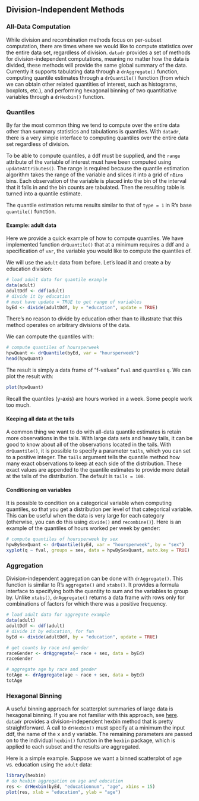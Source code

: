 ## Division-Independent Methods ##

### All-Data Computation ###

While division and recombination methods focus on per-subset computation, there are times where we would like to compute statistics over the entire data set, regardless of division.  `datadr` provides a set of methods for division-independent computations, meaning no matter how the data is divided, these methods will provide the same global summary of the data.  Currently it supports tabulating data through a `drAggregate()` function, computing quantile estimates through a `drQuantile()` function (from which we can obtain other related quantities of interest, such as histograms, boxplots, etc.), and performing hexagonal binning of two quantitiative variables through a `drHexbin()` function.

### Quantiles ###

By far the most common thing we tend to compute over the entire data other than summary statistics and tabulations is quantiles.  With `datadr`, there is a very simple interface to computing quantiles over the entire data set regardless of division.

To be able to compute quantiles, a ddf must be supplied, and the `range` attribute of the variable of interest must have been computed using `updateAttributes()`.  The range is required because the quantile estimation algorithm takes the range of the variable and slices it into a grid of `nBins` bins.  Each observation of the variable is placed into the bin of the interval that it falls in and the bin counts are tabulated.  Then the resulting table is turned into a quantile estimate.

The quantile estimation returns results similar to that of `type = 1` in R's base `quantile()` function.

#### Example: adult data

Here we provide a quick example of how to compute quantiles.  We have implemented function `drQuantile()` that at a minimum requires a ddf and a specification of `var`, the variable you would like to compute the quantiles of.

We will use the `adult` data from before.  Let's load it and create a by education division:

```r
# load adult data for quantile example
data(adult)
adultDdf <- ddf(adult)
# divide it by education
# must have update = TRUE to get range of variables
byEd <- divide(adultDdf, by = "education", update = TRUE)
```

There's no reason to divide by education other than to illustrate that this method operates on arbitrary divisions of the data.

We can compute the quantiles with:

```r
# compute quantiles of hoursperweek
hpwQuant <- drQuantile(byEd, var = "hoursperweek")
head(hpwQuant)
```

The result is simply a data frame of "f-values" `fval` and quantiles `q`.  We can plot the result with:

```r
plot(hpwQuant)
```

Recall the quantiles (y-axis) are hours worked in a week.  Some people work too much.

#### Keeping all data at the tails

A common thing we want to do with all-data quantile estimates is retain more observations in the tails.  With large data sets and heavy tails, it can be good to know about all of the observations located in the tails.  With `drQuantile()`, it is possible to specify a parameter `tails`, which you can set to a positive integer.  The `tails` argument tells the quantile method how many exact observations to keep at each side of the distribution.  These exact values are appended to the quantile estimates to provide more detail at the tails of the distribution.  The default is `tails = 100`.

#### Conditioning on variables

It is possible to condition on a categorical variable when computing quantiles, so that you get a distribution per level of that categorical variable.  This can be useful when the data is very large for each category (otherwise, you can do this using `divide()` and `recombine()`).  Here is an example of the quantiles of hours worked per week by gender:

```r
# compute quantiles of hoursperweek by sex
hpwBySexQuant <- drQuantile(byEd, var = "hoursperweek", by = "sex")
xyplot(q ~ fval, groups = sex, data = hpwBySexQuant, auto.key = TRUE)
```

### Aggregation ###

Division-independent aggregation can be done with `drAggregate()`.  This function is similar to R's `aggregate()` and `xtabs()`.  It provides a formula interface to specifying both the quantity to sum and the variables to group by.  Unlike `xtabs()`, `drAggregate()` returns a data frame with rows only for combinations of factors for which there was a positive frequency.

```r
# load adult data for aggregate example
data(adult)
adultDdf <- ddf(adult)
# divide it by education, for fun
byEd <- divide(adultDdf, by = "education", update = TRUE)

# get counts by race and gender
raceGender <- drAggregate(~ race + sex, data = byEd)
raceGender

# aggregate age by race and gender
totAge <- drAggregate(age ~ race + sex, data = byEd)
totAge
```

### Hexagonal Binning ###

A useful binning approach for scatterplot summaries of large data is hexagonal binning.  If you are not familiar with this approach, see [here](http://cran.r-project.org/web/packages/hexbin/vignettes/hexagon_binning.pdf).  `datadr` provides a division-independent hexbin method that is pretty straightforward.  A call to `drHexbin()` must specify at a minimum the input ddf, the name of the x and y variable.  The remaining parameters are passed on to the individual `hexbin()` function in the `hexbin` package, which is applied to each subset and the results are aggregated.

Here is a simple example.  Suppose we want a binned scatterplot of age vs. education using the `adult` data:

```r
library(hexbin)
# do hexbin aggregation on age and education
res <- drHexbin(byEd, "educationnum", "age", xbins = 15)
plot(res, xlab = "education", ylab = "age")
```
